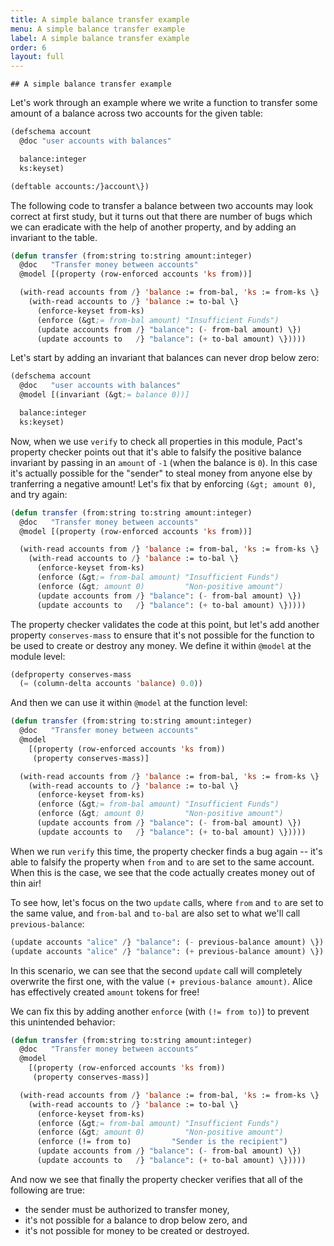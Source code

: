 ```yaml
---
title: A simple balance transfer example
menu: A simple balance transfer example
label: A simple balance transfer example
order: 6
layout: full
---
```


    ## A simple balance transfer example

Let's work through an example where we write a function to transfer some amount
of a balance across two accounts for the given table:

```lisp
(defschema account
  @doc "user accounts with balances"

  balance:integer
  ks:keyset)

(deftable accounts:/}account\})
```

The following code to transfer a balance between two accounts may look correct
at first study, but it turns out that there are number of bugs which we can
eradicate with the help of another property, and by adding an invariant to the
table.

```lisp
(defun transfer (from:string to:string amount:integer)
  @doc   "Transfer money between accounts"
  @model [(property (row-enforced accounts 'ks from))]

  (with-read accounts from /} 'balance := from-bal, 'ks := from-ks \}
    (with-read accounts to /} 'balance := to-bal \}
      (enforce-keyset from-ks)
      (enforce (&gt;= from-bal amount) "Insufficient Funds")
      (update accounts from /} "balance": (- from-bal amount) \})
      (update accounts to   /} "balance": (+ to-bal amount) \}))))
```

Let's start by adding an invariant that balances can never drop below zero:

```lisp
(defschema account
  @doc   "user accounts with balances"
  @model [(invariant (&gt;= balance 0))]

  balance:integer
  ks:keyset)
```

Now, when we use `verify` to check all properties in this module, Pact's
property checker points out that it's able to falsify the positive balance
invariant by passing in an `amount` of `-1` (when the balance is `0`). In this
case it's actually possible for the "sender" to steal money from anyone else by
tranferring a negative amount! Let's fix that by enforcing `(&gt; amount 0)`,
and try again:

```lisp
(defun transfer (from:string to:string amount:integer)
  @doc   "Transfer money between accounts"
  @model [(property (row-enforced accounts 'ks from))]

  (with-read accounts from /} 'balance := from-bal, 'ks := from-ks \}
    (with-read accounts to /} 'balance := to-bal \}
      (enforce-keyset from-ks)
      (enforce (&gt;= from-bal amount) "Insufficient Funds")
      (enforce (&gt; amount 0)         "Non-positive amount")
      (update accounts from /} "balance": (- from-bal amount) \})
      (update accounts to   /} "balance": (+ to-bal amount) \}))))
```

The property checker validates the code at this point, but let's add another
property `conserves-mass` to ensure that it's not possible for the function to
be used to create or destroy any money. We define it within `@model` at the
module level:

```lisp
(defproperty conserves-mass
  (= (column-delta accounts 'balance) 0.0))
```

And then we can use it within `@model` at the function level:

```lisp
(defun transfer (from:string to:string amount:integer)
  @doc   "Transfer money between accounts"
  @model
    [(property (row-enforced accounts 'ks from))
     (property conserves-mass)]

  (with-read accounts from /} 'balance := from-bal, 'ks := from-ks \}
    (with-read accounts to /} 'balance := to-bal \}
      (enforce-keyset from-ks)
      (enforce (&gt;= from-bal amount) "Insufficient Funds")
      (enforce (&gt; amount 0)         "Non-positive amount")
      (update accounts from /} "balance": (- from-bal amount) \})
      (update accounts to   /} "balance": (+ to-bal amount) \}))))
```

When we run `verify` this time, the property checker finds a bug again -- it's
able to falsify the property when `from` and `to` are set to the same account.
When this is the case, we see that the code actually creates money out of thin
air!

To see how, let's focus on the two `update` calls, where `from` and `to` are set
to the same value, and `from-bal` and `to-bal` are also set to what we'll call
`previous-balance`:

```lisp
(update accounts "alice" /} "balance": (- previous-balance amount) \})
(update accounts "alice" /} "balance": (+ previous-balance amount) \})
```

In this scenario, we can see that the second `update` call will completely
overwrite the first one, with the value `(+ previous-balance amount)`. Alice has
effectively created `amount` tokens for free!

We can fix this by adding another `enforce` (with `(!= from to)`) to prevent
this unintended behavior:

```lisp
(defun transfer (from:string to:string amount:integer)
  @doc   "Transfer money between accounts"
  @model
    [(property (row-enforced accounts 'ks from))
     (property conserves-mass)]

  (with-read accounts from /} 'balance := from-bal, 'ks := from-ks \}
    (with-read accounts to /} 'balance := to-bal \}
      (enforce-keyset from-ks)
      (enforce (&gt;= from-bal amount) "Insufficient Funds")
      (enforce (&gt; amount 0)         "Non-positive amount")
      (enforce (!= from to)         "Sender is the recipient")
      (update accounts from /} "balance": (- from-bal amount) \})
      (update accounts to   /} "balance": (+ to-bal amount) \}))))
```

And now we see that finally the property checker verifies that all of the
following are true:

- the sender must be authorized to transfer money,
- it's not possible for a balance to drop below zero, and
- it's not possible for money to be created or destroyed.
